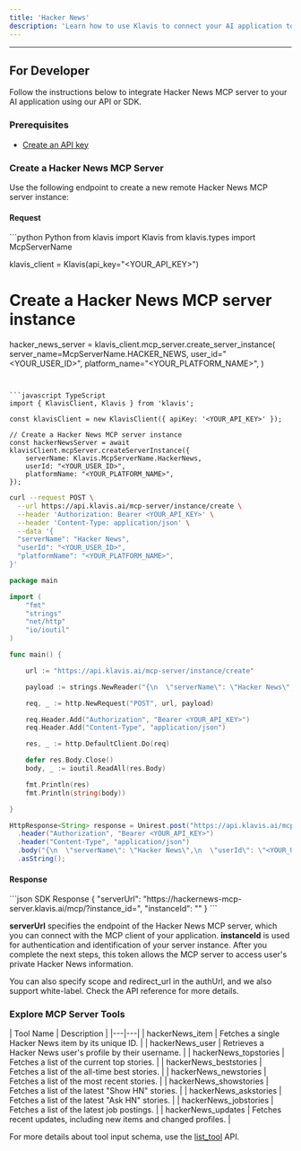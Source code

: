 ```yaml
---
title: 'Hacker News'
description: 'Learn how to use Klavis to connect your AI application to Hacker News MCP Server'
---
```



<NoCodeSnippet />

---

## For Developer

Follow the instructions below to integrate Hacker News MCP server to your AI application using our API or SDK.

### Prerequisites

- [Create an API key](https://www.klavis.ai/home/api-keys)

### Create a Hacker News MCP Server

Use the following endpoint to create a new remote Hacker News MCP server instance:

#### Request
<CodeGroup>
```python Python
from klavis import Klavis
from klavis.types import McpServerName

klavis_client = Klavis(api_key="<YOUR_API_KEY>")

# Create a Hacker News MCP server instance
hacker_news_server = klavis_client.mcp_server.create_server_instance(
    server_name=McpServerName.HACKER_NEWS,
    user_id="<YOUR_USER_ID>",
    platform_name="<YOUR_PLATFORM_NAME>",
)
```


```javascript TypeScript
import { KlavisClient, Klavis } from 'klavis';

const klavisClient = new KlavisClient({ apiKey: '<YOUR_API_KEY>' });

// Create a Hacker News MCP server instance
const hackerNewsServer = await klavisClient.mcpServer.createServerInstance({
    serverName: Klavis.McpServerName.HackerNews,
    userId: "<YOUR_USER_ID>",
    platformName: "<YOUR_PLATFORM_NAME>",
});
```


```bash cURL
curl --request POST \
  --url https://api.klavis.ai/mcp-server/instance/create \
  --header 'Authorization: Bearer <YOUR_API_KEY>' \
  --header 'Content-Type: application/json' \
  --data '{
  "serverName": "Hacker News",
  "userId": "<YOUR_USER_ID>",
  "platformName": "<YOUR_PLATFORM_NAME>",
}'
```

```go Go
package main

import (
	"fmt"
	"strings"
	"net/http"
	"io/ioutil"
)

func main() {

	url := "https://api.klavis.ai/mcp-server/instance/create"

	payload := strings.NewReader("{\n  \"serverName\": \"Hacker News\",\n  \"userId\": \"<YOUR_USER_ID>\",\n  \"platformName\": \"<YOUR_PLATFORM_NAME>\",\n}")

	req, _ := http.NewRequest("POST", url, payload)

	req.Header.Add("Authorization", "Bearer <YOUR_API_KEY>")
	req.Header.Add("Content-Type", "application/json")

	res, _ := http.DefaultClient.Do(req)

	defer res.Body.Close()
	body, _ := ioutil.ReadAll(res.Body)

	fmt.Println(res)
	fmt.Println(string(body))

}
```

```java Java
HttpResponse<String> response = Unirest.post("https://api.klavis.ai/mcp-server/instance/create")
  .header("Authorization", "Bearer <YOUR_API_KEY>")
  .header("Content-Type", "application/json")
  .body("{\n  \"serverName\": \"Hacker News\",\n  \"userId\": \"<YOUR_USER_ID>\",\n  \"platformName\": \"<YOUR_PLATFORM_NAME>\",\n}")
  .asString();
```
</CodeGroup>

#### Response
<CodeGroup>
```json SDK Response
{
  "serverUrl": "https://hackernews-mcp-server.klavis.ai/mcp/?instance_id=<instance-id>",
  "instanceId": "<instance-id>"
}
```
</CodeGroup>

<Check>**serverUrl** specifies the endpoint of the Hacker News MCP server, which you can connect with the MCP client of your application.</Check>
<Note>**instanceId** is used for authentication and identification of your server instance. After you complete the next steps, this token allows the MCP server to access user's private Hacker News information.</Note>

<Tip>
You can also specify scope and redirect_url in the authUrl, and we also support white-label. Check the API reference for more details.
</Tip>

### Explore MCP Server Tools

<Accordion title="Tools Information">
| Tool Name | Description |
|---|---|
| hackerNews_item | Fetches a single Hacker News item by its unique ID. |
| hackerNews_user | Retrieves a Hacker News user's profile by their username. |
| hackerNews_topstories | Fetches a list of the current top stories. |
| hackerNews_beststories | Fetches a list of the all-time best stories. |
| hackerNews_newstories | Fetches a list of the most recent stories. |
| hackerNews_showstories | Fetches a list of the latest "Show HN" stories. |
| hackerNews_askstories | Fetches a list of the latest "Ask HN" stories. |
| hackerNews_jobstories | Fetches a list of the latest job postings. |
| hackerNews_updates | Fetches recent updates, including new items and changed profiles. |
</Accordion>

<Note>For more details about tool input schema, use the [list_tool](https://docs.klavis.ai/api-reference/mcp-server/list-tools) API.</Note>

